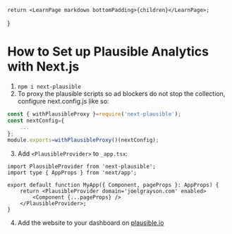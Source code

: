 	return <LearnPage markdown bottomPadding>{children}</LearnPage>;
}

<h1 style={{fontSize: 30}}>How to Set up Plausible Analytics with Next.js</h1>

1. `npm i next-plausible`
2. To proxy the plausible scripts so ad blockers do not stop the collection, configure next.config.js like so:
```js
const { withPlausibleProxy }=require('next-plausible');
const nextConfig={
    ...
};
module.exports=withPlausibleProxy()(nextConfig);
```
3. Add `<PlausibleProvider>` to `_app.tsx`:
```tsx
import PlausibleProvider from 'next-plausible';
import type { AppProps } from 'next/app';

export default function MyApp({ Component, pageProps }: AppProps) {
    return <PlausibleProvider domain='joelgrayson.com' enabled>
        <Component {...pageProps} />
    </PlausibleProvider>;
}
```
4. Add the website to your dashboard on [plausible.io](https://plausible.io/sites)

